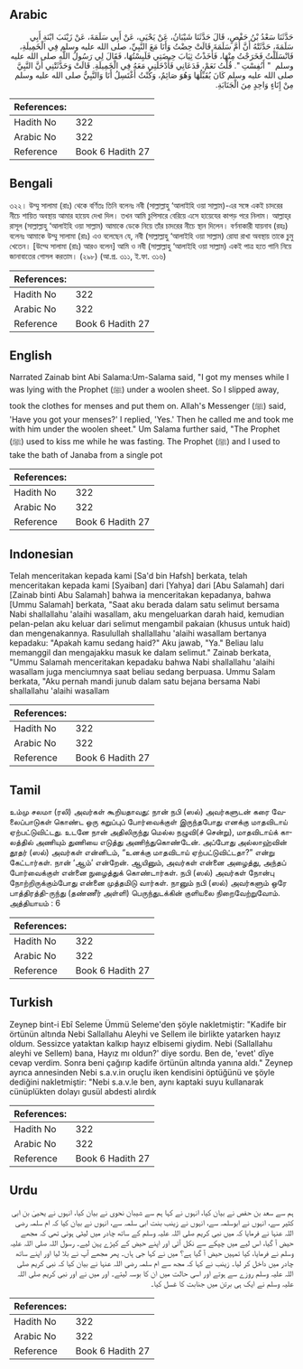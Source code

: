 ## Arabic


<div dir="rtl" lang="ar" style={{fontSize:'larger',backgroundColor:'#f8f9fa',padding:20}}>
حَدَّثَنَا سَعْدُ بْنُ حَفْصٍ، قَالَ حَدَّثَنَا شَيْبَانُ، عَنْ يَحْيَى، عَنْ أَبِي سَلَمَةَ، عَنْ زَيْنَبَ ابْنَةِ أَبِي سَلَمَةَ، حَدَّثَتْهُ أَنَّ أُمَّ سَلَمَةَ قَالَتْ حِضْتُ وَأَنَا مَعَ النَّبِيِّ، صلى الله عليه وسلم فِي الْخَمِيلَةِ، فَانْسَلَلْتُ فَخَرَجْتُ مِنْهَا، فَأَخَذْتُ ثِيَابَ حِيضَتِي فَلَبِسْتُهَا، فَقَالَ لِي رَسُولُ اللَّهِ صلى الله عليه وسلم ‏ "‏ أَنُفِسْتِ ‏"‏‏.‏ قُلْتُ نَعَمْ، فَدَعَانِي فَأَدْخَلَنِي مَعَهُ فِي الْخَمِيلَةِ‏.‏ قَالَتْ وَحَدَّثَتْنِي أَنَّ النَّبِيَّ صلى الله عليه وسلم كَانَ يُقَبِّلُهَا وَهُوَ صَائِمٌ، وَكُنْتُ أَغْتَسِلُ أَنَا وَالنَّبِيُّ صلى الله عليه وسلم مِنْ إِنَاءٍ وَاحِدٍ مِنَ الْجَنَابَةِ‏.‏
</div>
<div style={{backgroundColor:'#f8f9fa',padding:20, marginBottom: 10}}><table> <thead> <tr> <th>References:</th> <th></th> </tr> </thead> <tbody><tr><td>Hadith No</td><td>322</td></tr><tr><td>Arabic No</td><td>322</td></tr><tr><td>Reference</td><td>Book 6 Hadith 27</td></tr></tbody></table></div>

## Bengali


<div dir="ltr" lang="bn" style={{fontSize:'larger',backgroundColor:'#f8f9fa',padding:20}}>
৩২২। উম্মু সালামা (রাঃ) থেকে বর্ণিতঃ তিনি বলেনঃ নবী (সাল্লাল্লাহু ‘আলাইহি ওয়া সাল্লাম)-এর সঙ্গে একই চাদরের নীচে শায়িত অবস্থায় আমার হায়েয দেখা দিল। তখন আমি চুপিসারে বেরিয়ে এসে হায়েযের কাপড় পরে নিলাম। আল্লাহ্‌র রাসূল (সাল্লাল্লাহু ‘আলাইহি ওয়া সাল্লাম) আমাকে ডেকে নিয়ে তাঁর চাদরের নীচে স্থান দিলেন। বর্ণনাকারী যায়নাব (রহঃ) বলেনঃ আমাকে উম্মু সালামা (রাঃ) এও বলেছেন যে, নবী (সাল্লাল্লাহু ‘আলাইহি ওয়া সাল্লাম) রোযা রাখা অবস্থায় তাকে চুমু খেতেন। [উম্মে সালামা (রাঃ) আরও বলেন] আমি ও নবী (সাল্লাল্লাহু ‘আলাইহি ওয়া সাল্লাম) একই পাত্র হতে পানি নিয়ে জানাবাতের গোসল করতাম। (২৯৮) (আ.প্র. ৩১১, ই.ফা. ৩১৬)
</div>
<div style={{backgroundColor:'#f8f9fa',padding:20, marginBottom: 10}}><table> <thead> <tr> <th>References:</th> <th></th> </tr> </thead> <tbody><tr><td>Hadith No</td><td>322</td></tr><tr><td>Arabic No</td><td>322</td></tr><tr><td>Reference</td><td>Book 6 Hadith 27</td></tr></tbody></table></div>

## English


<div dir="ltr" lang="en" style={{fontSize:'larger',backgroundColor:'#f8f9fa',padding:20}}>
Narrated Zainab bint Abi Salama:Um-Salama said, "I got my menses while I was lying with the Prophet (ﷺ) under a woolen sheet. So I slipped away, took the clothes for menses and put them on. Allah's Messenger (ﷺ) said, 'Have you got your menses?' I replied, 'Yes.' Then he called me and took me with him under the woolen sheet." Um Salama further said, "The Prophet (ﷺ) used to kiss me while he was fasting. The Prophet (ﷺ) and I used to take the bath of Janaba from a single pot
</div>
<div style={{backgroundColor:'#f8f9fa',padding:20, marginBottom: 10}}><table> <thead> <tr> <th>References:</th> <th></th> </tr> </thead> <tbody><tr><td>Hadith No</td><td>322</td></tr><tr><td>Arabic No</td><td>322</td></tr><tr><td>Reference</td><td>Book 6 Hadith 27</td></tr></tbody></table></div>

## Indonesian


<div dir="ltr" lang="id" style={{fontSize:'larger',backgroundColor:'#f8f9fa',padding:20}}>
Telah menceritakan kepada kami [Sa'd bin Hafsh] berkata, telah menceritakan kepada kami [Syaiban] dari [Yahya] dari [Abu Salamah] dari [Zainab binti Abu Salamah] bahwa ia menceritakan kepadanya, bahwa [Ummu Salamah] berkata, "Saat aku berada dalam satu selimut bersama Nabi shallallahu 'alaihi wasallam, aku mengeluarkan darah haid, kemudian pelan-pelan aku keluar dari selimut mengambil pakaian (khusus untuk haid) dan mengenakannya. Rasulullah shallallahu 'alaihi wasallam bertanya kepadaku: "Apakah kamu sedang haid?" Aku jawab, "Ya." Beliau lalu memanggil dan mengajakku masuk ke dalam selimut." Zainab berkata, "Ummu Salamah menceritakan kepadaku bahwa Nabi shallallahu 'alaihi wasallam juga menciumnya saat beliau sedang berpuasa. Ummu Salam berkata, "Aku pernah mandi junub dalam satu bejana bersama Nabi shallallahu 'alaihi wasallam
</div>
<div style={{backgroundColor:'#f8f9fa',padding:20, marginBottom: 10}}><table> <thead> <tr> <th>References:</th> <th></th> </tr> </thead> <tbody><tr><td>Hadith No</td><td>322</td></tr><tr><td>Arabic No</td><td>322</td></tr><tr><td>Reference</td><td>Book 6 Hadith 27</td></tr></tbody></table></div>

## Tamil


<div dir="ltr" lang="ta" style={{fontSize:'larger',backgroundColor:'#f8f9fa',padding:20}}>
உம்மு சலமா (ரலி) அவர்கள் கூறியதாவது: நான் நபி (ஸல்) அவர்களுடன் கரை வேலைப்பாடுகள் கொண்ட ஒரு கறுப்புப் போர்வைக்குள் இருந்தபோது எனக்கு மாதவிடாய் ஏற்பட்டுவிட்டது. உடனே நான் அதிலிருந்து மெல்ல நழுவி(ச் சென்று), மாதவிடாய்க் காலத்தில் அணியும் துணியை எடுத்து அணிந்துகொண்டேன். அப்போது அல்லாஹ்வின் தூதர் (ஸல்) அவர்கள் என்னிடம், “உனக்கு மாதவிடாய் ஏற்பட்டுவிட்டதா?” என்று கேட்டார்கள். நான் ‘ஆம்’ என்றேன். ஆயினும், அவர்கள் என்னை அழைத்து, அந்தப் போர்வைக்குள் என்னை நுழைத்துக் கொண்டார்கள். நபி (ஸல்) அவர்கள் நோன்பு நோற்றிருக்கும்போது என்னை முத்தமிடு வார்கள். நானும் நபி (ஸல்) அவர்களும் ஒரே பாத்திரத்தி-ருந்து (தண்ணீர் அள்ளி) பெருந்துடக்கின் குளியலை நிறைவேற்றுவோம். அத்தியாயம் : 6
</div>
<div style={{backgroundColor:'#f8f9fa',padding:20, marginBottom: 10}}><table> <thead> <tr> <th>References:</th> <th></th> </tr> </thead> <tbody><tr><td>Hadith No</td><td>322</td></tr><tr><td>Arabic No</td><td>322</td></tr><tr><td>Reference</td><td>Book 6 Hadith 27</td></tr></tbody></table></div>

## Turkish


<div dir="ltr" lang="tr" style={{fontSize:'larger',backgroundColor:'#f8f9fa',padding:20}}>
Zeynep bint-i Ebî Seleme Ümmü Seleme'den şöyle nakletmiştir: "Kadife bir örtünün altında Nebi Sallallahu Aleyhi ve Sellem ile birlikte yatarken hayız oldum. Sessizce yataktan kalkıp hayız elbisemi giydim. Nebi (Sallallahu aleyhi ve Sellem) bana, Hayız mı oldun?' diye sordu. Ben de, 'evet' dîye cevap verdim. Sonra beni çağırıp kadife örtünün altında yanına aldı." Zeynep ayrıca annesinden Nebi s.a.v.in oruçlu iken kendisini öptüğünü ve şöyle dediğini nakletmiştir: "Nebi s.a.v.le ben, aynı kaptaki suyu kullanarak cünüplükten dolayı gusül abdesti alırdık
</div>
<div style={{backgroundColor:'#f8f9fa',padding:20, marginBottom: 10}}><table> <thead> <tr> <th>References:</th> <th></th> </tr> </thead> <tbody><tr><td>Hadith No</td><td>322</td></tr><tr><td>Arabic No</td><td>322</td></tr><tr><td>Reference</td><td>Book 6 Hadith 27</td></tr></tbody></table></div>

## Urdu


<div dir="rtl" lang="ur" style={{fontSize:'larger',backgroundColor:'#f8f9fa',padding:20}}>
ہم سے سعد بن حفص نے بیان کیا، انہوں نے کہا ہم سے شیبان نحوی نے بیان کیا، انہوں نے یحییٰ بن ابی کثیر سے، انہوں نے ابوسلمہ سے، انہوں نے زینب بنت ابی سلمہ سے، انہوں نے بیان کیا کہ ام سلمہ رضی اللہ عنہا نے فرمایا کہ میں نبی کریم صلی اللہ علیہ وسلم کے ساتھ چادر میں لیٹی ہوئی تھی کہ مجھے حیض آ گیا، اس لیے میں چپکے سے نکل آئی اور اپنے حیض کے کپڑے پہن لیے۔ رسول اللہ صلی اللہ علیہ وسلم نے فرمایا، کیا تمہیں حیض آ گیا ہے؟ میں نے کہا جی ہاں۔ پھر مجھے آپ نے بلا لیا اور اپنے ساتھ چادر میں داخل کر لیا۔ زینب نے کہا کہ مجھ سے ام سلمہ رضی اللہ عنہا نے بیان کیا کہ نبی کریم صلی اللہ علیہ وسلم روزے سے ہوتے اور اسی حالت میں ان کا بوسہ لیتے۔ اور میں نے اور نبی کریم صلی اللہ علیہ وسلم نے ایک ہی برتن میں جنابت کا غسل کیا۔
</div>
<div style={{backgroundColor:'#f8f9fa',padding:20, marginBottom: 10}}><table> <thead> <tr> <th>References:</th> <th></th> </tr> </thead> <tbody><tr><td>Hadith No</td><td>322</td></tr><tr><td>Arabic No</td><td>322</td></tr><tr><td>Reference</td><td>Book 6 Hadith 27</td></tr></tbody></table></div>